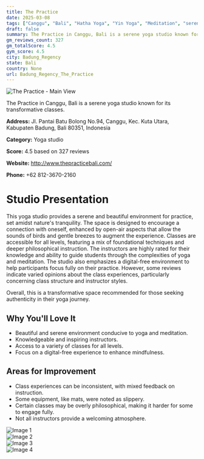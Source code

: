 ```yaml
---
title: The Practice
date: 2025-03-08
tags: ["Canggu", "Bali", "Hatha Yoga", "Yin Yoga", "Meditation", "serene atmosphere", "transformative environment", "Badung Regency"]  
draft: false
summary: The Practice in Canggu, Bali is a serene yoga studio known for its transformative classes.
gm_reviews_count: 327
gm_totalScore: 4.5
gym_score: 4.5
city: Badung_Regency
state: Bali
country: None
url: Badung_Regency_The_Practice
---
```


<div className="aspect-[16/9] relative my-8">
  <img 
    src="https://lh5.googleusercontent.com/p/AF1QipNDRqdcqOdKc3buymRAl5Zr7oJJ_YUYtNqG22gC=w1920-h1080-k-no"
    alt="The Practice - Main View"
    className="object-cover absolute inset-0 w-full h-full rounded-lg"
  />
</div>

The Practice in Canggu, Bali is a serene yoga studio known for its transformative classes.

**Address:** Jl. Pantai Batu Bolong No.94, Canggu, Kec. Kuta Utara, Kabupaten Badung, Bali 80351, Indonesia

**Category:** Yoga studio

**Score:** 4.5 based on 327 reviews

**Website:** http://www.thepracticebali.com/

**Phone:** +62 812-3670-2160

# Studio Presentation

This yoga studio provides a serene and beautiful environment for practice, set amidst nature's tranquility. The space is designed to encourage a connection with oneself, enhanced by open-air aspects that allow the sounds of birds and gentle breezes to augment the experience. Classes are accessible for all levels, featuring a mix of foundational techniques and deeper philosophical instruction. The instructors are highly rated for their knowledge and ability to guide students through the complexities of yoga and meditation. The studio also emphasizes a digital-free environment to help participants focus fully on their practice. However, some reviews indicate varied opinions about the class experiences, particularly concerning class structure and instructor styles.

Overall, this is a transformative space recommended for those seeking authenticity in their yoga journey.

## Why You'll Love It

- Beautiful and serene environment conducive to yoga and meditation.
- Knowledgeable and inspiring instructors.
- Access to a variety of classes for all levels.
- Focus on a digital-free experience to enhance mindfulness.

## Areas for Improvement

- Class experiences can be inconsistent, with mixed feedback on instruction.
- Some equipment, like mats, were noted as slippery.
- Certain classes may be overly philosophical, making it harder for some to engage fully.
- Not all instructors provide a welcoming atmosphere.

<div className="grid grid-cols-1 xl:grid-cols-2 gap-4 my-8">
<div className="aspect-[4/3] relative"><img src="https://lh3.googleusercontent.com/p/AF1QipMlZY8D-Vsvri3aGOwgcvwzcP3gIwVL8mdBb-Os=w1920-h1080-k-no" alt="Image 1" className="object-cover absolute inset-0 w-full h-full rounded-lg" /></div>
<div className="aspect-[4/3] relative"><img src="https://lh5.googleusercontent.com/p/AF1QipNOjk0hYY1_9LGEVgsRVkQxVpsDqxSc8n_5kJje=w1920-h1080-k-no" alt="Image 2" className="object-cover absolute inset-0 w-full h-full rounded-lg" /></div>
<div className="aspect-[4/3] relative"><img src="https://lh5.googleusercontent.com/p/AF1QipN6SkhF4RQi1XRk05SZLML0b_PQlkmv5RtaN0Su=w1920-h1080-k-no" alt="Image 3" className="object-cover absolute inset-0 w-full h-full rounded-lg" /></div>
<div className="aspect-[4/3] relative"><img src="https://lh5.googleusercontent.com/p/AF1QipO0fmlA7SDttDInJ-HgAfh86Yh0ApNE6Jn5RuQs=w1920-h1080-k-no" alt="Image 4" className="object-cover absolute inset-0 w-full h-full rounded-lg" /></div>
</div>